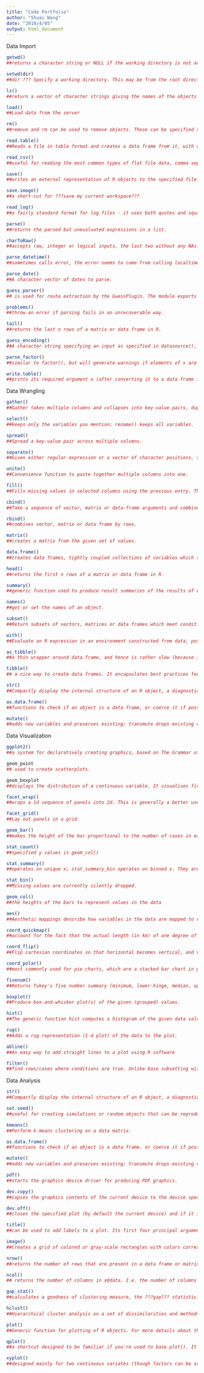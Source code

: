 ```yaml
---
title: "Code Portfolio"
author: "Shuai Wang"
date: "2019/4/05"
output: html_document
---
```


Data Import

```r
getwd()
##returns a character string or NULL if the working directory is not available. On Windows the path returned will use / as the path separator???

setwd(dir)
##dir ??? Specify a working directory. This may be from the root directory (starting with / on a Mac), it may include a double-dot (..) to move locally up a folder from the current directory, and it may include a path from the current directory.

ls()
##return a vector of character strings giving the names of the objects in the specified environment.

load()
##Load data from the server 

rm()
##remove and rm can be used to remove objects. These can be specified successively as character strings, or in the character vector list , or through a combination of both. All objects thus specified will be removed. 

read.table()
##Reads a file in table format and creates a data frame from it, with cases corresponding to lines and variables to fields in the file.

read_csv()
##useful for reading the most common types of flat file data, comma separated values and tab separated values

save()
##writes an external representation of R objects to the specified file. The objects can be read back from the file at a later date by using the function load or attach 

save.image()
##a short-cut for ???save my current workspace???

read_log()
##a fairly standard format for log files - it uses both quotes and square brackets for quoting, and there may be literal quotes embedded in a quoted string. The dash, "-", is used for missing values.

parse()
##returns the parsed but unevaluated expressions in a list.

charToRaw()
##accepts raw, integer or logical inputs, the last two without any NAs.

parse_datetime()
##sometimes calls error, the error seems to come from calling localtime()

parse_date()
##A character vector of dates to parse.

guess_parser()
## is used for route extraction by the GuessPlugin. The module exports several functions.

problems()
##throw an error if parsing fails in an unrecoverable way.

tail()
##returns the last n rows of a matrix or data frame in R.

guess_encoding()
##A character string specifying an input as specified in datasource(), a raw vector, or a list of raw vectors.

parse_factor()
##similar to factor(), but will generate warnings if elements of x are not found in levels.

write.table()
##prints its required argument x (after converting it to a data frame if it is not one nor a matrix) to a file or connection.

```

Data Wrangling

```r
gather()
##Gather takes multiple columns and collapses into key-value pairs, duplicating all other columns as needed. You use gather() when you notice that you have columns that are not variables.

select()
##keeps only the variables you mention; rename() keeps all variables.

spread()
##Spread a key-value pair across multiple columns.

separate()
##Given either regular expression or a vector of character positions, separate() turns a single character column into multiple columns.

unite()
##Convenience function to paste together multiple columns into one.

fill()
##Fills missing values in selected columns using the previous entry. This is useful in the common output format where values are not repeated, they're recorded each time they change.

cbind()
##Take a sequence of vector, matrix or data-frame arguments and combine by columns or rows, respectively. These are generic functions with methods for other R classes.

rbind()
##combines vector, matrix or data frame by rows.

matrix()
##creates a matrix from the given set of values.

data.frame()
##creates data frames, tightly coupled collections of variables which share many of the properties of matrices and of lists, used as the fundamental data structure by most of R's modeling software.

head()
##returns the first n rows of a matrix or data frame in R.

summary()
##generic function used to produce result summaries of the results of various model fitting functions. The function invokes particular methods which depend on the class of the first argument.

names()
##get or set the names of an object.

subset()
##Return subsets of vectors, matrices or data frames which meet conditions.

with()
##Evaluate an R expression in an environment constructed from data, possibly modifying (a copy of) the original data.

as_tibble()
##a thin wrapper around data.frame, and hence is rather slow (because it calls data.frame() on each element before cbinding together). as_tibble is a new S3 generic with more efficient methods for matrices and data frames.

tibble()
## a nice way to create data frames. It encapsulates best practices for data frames.

str()
##Compactly display the internal structure of an R object, a diagnostic function and an alternative to summary (and to some extent, dput)

as.data.frame()
##functions to check if an object is a data frame, or coerce it if possible

mutate()
##adds new variables and preserves existing; transmute drops existing variables.
```

Data Visualization

```r
ggplot2()
##a system for declaratively creating graphics, based on The Grammar of Graphics. You provide the data, tell ggplot2 how to map variables to aesthetics, what graphical primitives to use, and it takes care of the details.

geom_point
## used to create scatterplots.

geom_boxplot
##displays the distribution of a continuous variable. It visualises five summary statistics (the median, two hinges and two whiskers), and all "outlying" points individually.

facet_wrap()
##wraps a 1d sequence of panels into 2d. This is generally a better use of screen space than facet_grid() because most displays are roughly rectangular.

facet_grid()
##Lay out panels in a grid

geom_bar()
##makes the height of the bar proportional to the number of cases in each group (or if the weight aesthetic is supplied, the sum of the weights). 

stat_count()
##specified y values is geom_col()

stat_summary()
##operates on unique x; stat_summary_bin operates on binned x. They are more flexible versions of stat_bin(): instead of just counting, they can compute any aggregate.

stat_bin()
##Missing values are currently silently dropped.

geom_col()
##the heights of the bars to represent values in the data

aes()
##Aesthetic mappings describe how variables in the data are mapped to visual properties (aesthetics) of geoms. Aesthetic mappings can be set in ggplot2() and in individual layers.

coord_quickmap()
##account for the fact that the actual length (in km) of one degree of longitude varies between the equator and the pole. 

coord_flip()
##Flip cartesian coordinates so that horizontal becomes vertical, and vertical, horizontal. This is primarily useful for converting geoms and statistics which display y conditional on x, to x conditional on y.

coord_polar()
##most commonly used for pie charts, which are a stacked bar chart in polar coordinates.

fivenum()
##Returns Tukey's five number summary (minimum, lower-hinge, median, upper-hinge, maximum) for the input data.

boxplot()
##Produce box-and-whisker plot(s) of the given (grouped) values. 

hist()
##The generic function hist computes a histogram of the given data values. If plot = TRUE, the resulting object of class "histogram" is plotted by plot.histogram, before it is returned.

rug()
##Adds a rug representation (1-d plot) of the data to the plot.

abline()
##An easy way to add straight lines to a plot using R software

filter()
##find rows/cases where conditions are true. Unlike base subsetting with [, rows where the condition evaluates to NA are dropped.
```

Data Analysis

```r
str()
##Compactly display the internal structure of an R object, a diagnostic function and an alternative to summary (and to some extent, dput)

set.seed()
##useful for creating simulations or random objects that can be reproduced. 

kmeans()
##Perform k-means clustering on a data matrix.

as.data.frame()
##functions to check if an object is a data frame, or coerce it if possible

mutate()
##adds new variables and preserves existing; transmute drops existing variables.

pdf()
##starts the graphics device driver for producing PDF graphics.

dev.copy()
##copies the graphics contents of the current device to the device specified by which or to a new device which has been created by the function specified by device 

dev.off()  
##closes the specified plot (by default the current device) and if it is an imguR device, uploads the plots for web hosting

title()
##can be used to add labels to a plot. Its first four principal arguments can also be used as arguments in most high-level plotting functions. They must be of type character or expression

image()
##Creates a grid of colored or gray-scale rectangles with colors corresponding to the values in z. This can be used to display three-dimensional or spatial data aka images. This is a generic function.

nrow()
##returns the number of rows that are present in a data frame or matrix.

ncol()
## returns the number of columns in x@data. I.e. the number of columns with additional information to each spectrum (e.g. "x", "y", 

gap_stat()
##calculates a goodness of clustering measure, the ???gap??? statistic. 

hclust()
##Hierarchical cluster analysis on a set of dissimilarities and methods for analyzing it.

plot()
##Generic function for plotting of R objects. For more details about the graphical parameter arguments.

qplot()
##a shortcut designed to be familiar if you're used to base plot(). It's a convenient wrapper for creating a number of different types of plots using a consistent calling scheme. 

xyplot()
##designed mainly for two continuous variates (though factors can be supplied as well, in which case they will simply be coerced to numeric), 

```












